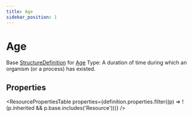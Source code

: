 ```yaml
---
title: Age
sidebar_position: 1
---
```


# Age

Base <a href="/docs/api/fhir/resources/structuredefinition">StructureDefinition</a> for <a href="/docs/api/fhir/datatypes/age">Age</a> Type: A duration of time during which an organism (or a process) has existed.

<Tabs queryString="intro-section">
<TabItem value="schema" label="Schema" default>


## Properties


<ResourcePropertiesTable properties={definition.properties.filter((p) => !(p.inherited && p.base.includes('Resource')))} />


</TabItem>
  
  
  
  

</Tabs>
